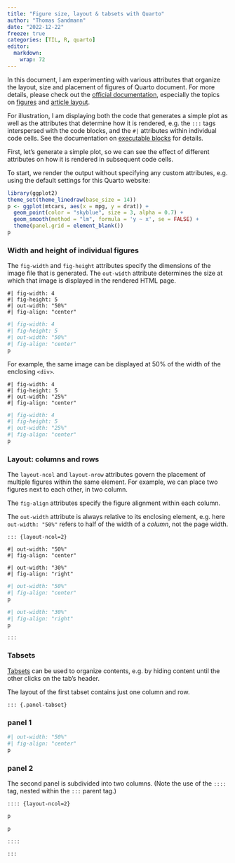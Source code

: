 ```yaml
---
title: "Figure size, layout & tabsets with Quarto"
author: "Thomas Sandmann"
date: "2022-12-22"
freeze: true
categories: [TIL, R, quarto]
editor: 
  markdown: 
    wrap: 72
---
```


In this document, I am experimenting with various attributes
that organize the layout, size and placement of figures of
Quarto document. For more details, please check out the
[official documentation](https://quarto.org/docs/guide/),
especially the topics on 
[figures](https://quarto.org/docs/authoring/figures.html)
and
[article layout](https://quarto.org/docs/authoring/article-layout.html).

::: {.callout-note}

For illustration, I am displaying both the code that generates 
a simple plot as well as the attributes that determine how
it is rendered, e.g. the `:::` tags interspersed with the
code blocks, and the `#|` attributes within individual
code cells. See the documentation on 
[executable blocks](https://quarto.org/docs/output-formats/html-code.html#executable-blocks)
for details.
:::

First, let's generate a simple plot, so we can see the effect of different
attributes on how it is rendered in subsequent code cells.

To start, we render the output without specifying any custom attributes, e.g.
using the default settings for this Quarto website:

```r
library(ggplot2)
theme_set(theme_linedraw(base_size = 14))
p <- ggplot(mtcars, aes(x = mpg, y = drat)) + 
  geom_point(color = "skyblue", size = 3, alpha = 0.7) +
  geom_smooth(method = "lm", formula = 'y ~ x', se = FALSE) +
  theme(panel.grid = element_blank())
p
```

### Width and height of individual figures

The `fig-width` and `fig-height` attributes specify the 
dimensions of the image file that is generated. The `out-width` attribute determines the size at which that
image is displayed in the rendered HTML page.

```
#| fig-width: 4
#| fig-height: 5
#| out-width: "50%"
#| fig-align: "center"
```

```r
#| fig-width: 4
#| fig-height: 5
#| out-width: "50%"
#| fig-align: "center"
p
```

For example, the same image can be displayed at 50% of the
width of the enclosing `<div>`.

```
#| fig-width: 4
#| fig-height: 5
#| out-width: "25%"
#| fig-align: "center"
```

```r
#| fig-width: 4
#| fig-height: 5
#| out-width: "25%"
#| fig-align: "center"
p
```

### Layout: columns and rows

The `layout-ncol` and `layout-nrow` attributes govern the placement 
of multiple figures within the same element. For example, we
can place two figures next to each other, in two column. 

The `fig-align` attributes specify the figure alignment within each column. 

::: {.callout-tip}
The `out-width` attribute is always relative to its
enclosing element, e.g. here `out-width: "50%"` refers to
half of the width of a *column*, not the page width. 
:::

```
::: {layout-ncol=2}
```

::: {layout-ncol=2}

```
#| out-width: "50%"
#| fig-align: "center"
```

```
#| out-width: "30%"
#| fig-align: "right"
```

```r
#| out-width: "50%"
#| fig-align: "center"
p
```


```r
#| out-width: "30%"
#| fig-align: "right"
p
```

:::

```
:::
```

### Tabsets

[Tabsets](https://bookdown.org/yihui/rmarkdown-cookbook/html-tabs.html) 
can be used to organize contents, e.g. by hiding content
until the other clicks on the tab's header.

The layout of the first tabset contains just one column and 
row. 

```
::: {.panel-tabset}
```

::: {.panel-tabset}

### panel 1

```r
#| out-width: "50%"
#| fig-align: "center"
p
```

### panel 2

The second panel is subdivided into two columns. (Note the 
use of the `::::` tag, nested within the `:::` parent tag.)

```
:::: {layout-ncol=2}
```
:::: {layout-ncol=2}

```r
p
```

```r
p
```

```
::::
```

::::
:::

```
:::
```
